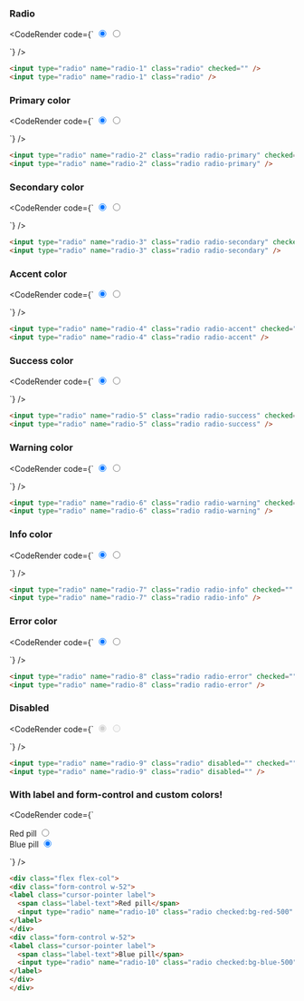 
### Radio

<CodeRender code={`
<input type="radio" name="radio-1" class="radio" checked="" />
<input type="radio" name="radio-1" class="radio" />

`} />

```html
<input type="radio" name="radio-1" class="radio" checked="" />
<input type="radio" name="radio-1" class="radio" />

```
### Primary color

<CodeRender code={`
<input type="radio" name="radio-2" class="radio radio-primary" checked="" />
<input type="radio" name="radio-2" class="radio radio-primary" />

`} />

```html
<input type="radio" name="radio-2" class="radio radio-primary" checked="" />
<input type="radio" name="radio-2" class="radio radio-primary" />

```
### Secondary color

<CodeRender code={`
<input type="radio" name="radio-3" class="radio radio-secondary" checked="" />
<input type="radio" name="radio-3" class="radio radio-secondary" />

`} />

```html
<input type="radio" name="radio-3" class="radio radio-secondary" checked="" />
<input type="radio" name="radio-3" class="radio radio-secondary" />

```
### Accent color

<CodeRender code={`
<input type="radio" name="radio-4" class="radio radio-accent" checked="" />
<input type="radio" name="radio-4" class="radio radio-accent" />

`} />

```html
<input type="radio" name="radio-4" class="radio radio-accent" checked="" />
<input type="radio" name="radio-4" class="radio radio-accent" />

```
### Success color

<CodeRender code={`
<input type="radio" name="radio-5" class="radio radio-success" checked="" />
<input type="radio" name="radio-5" class="radio radio-success" />

`} />

```html
<input type="radio" name="radio-5" class="radio radio-success" checked="" />
<input type="radio" name="radio-5" class="radio radio-success" />

```
### Warning color

<CodeRender code={`
<input type="radio" name="radio-6" class="radio radio-warning" checked="" />
<input type="radio" name="radio-6" class="radio radio-warning" />

`} />

```html
<input type="radio" name="radio-6" class="radio radio-warning" checked="" />
<input type="radio" name="radio-6" class="radio radio-warning" />

```
### Info color

<CodeRender code={`
<input type="radio" name="radio-7" class="radio radio-info" checked="" />
<input type="radio" name="radio-7" class="radio radio-info" />

`} />

```html
<input type="radio" name="radio-7" class="radio radio-info" checked="" />
<input type="radio" name="radio-7" class="radio radio-info" />

```
### Error color

<CodeRender code={`
<input type="radio" name="radio-8" class="radio radio-error" checked="" />
<input type="radio" name="radio-8" class="radio radio-error" />

`} />

```html
<input type="radio" name="radio-8" class="radio radio-error" checked="" />
<input type="radio" name="radio-8" class="radio radio-error" />

```
### Disabled

<CodeRender code={`
<input type="radio" name="radio-9" class="radio" disabled="" checked="" />
<input type="radio" name="radio-9" class="radio" disabled="" />

`} />

```html
<input type="radio" name="radio-9" class="radio" disabled="" checked="" />
<input type="radio" name="radio-9" class="radio" disabled="" />

```
### With label and form-control and custom colors!

<CodeRender code={`
<div class="flex flex-col">
<div class="form-control w-52">
<label class="cursor-pointer label">
  <span class="label-text">Red pill</span>
  <input type="radio" name="radio-10" class="radio checked:bg-red-500" checked="" />
</label>
</div>
<div class="form-control w-52">
<label class="cursor-pointer label">
  <span class="label-text">Blue pill</span>
  <input type="radio" name="radio-10" class="radio checked:bg-blue-500" checked="" />
</label>
</div>
</div>

`} />

```html
<div class="flex flex-col">
<div class="form-control w-52">
<label class="cursor-pointer label">
  <span class="label-text">Red pill</span>
  <input type="radio" name="radio-10" class="radio checked:bg-red-500" checked="" />
</label>
</div>
<div class="form-control w-52">
<label class="cursor-pointer label">
  <span class="label-text">Blue pill</span>
  <input type="radio" name="radio-10" class="radio checked:bg-blue-500" checked="" />
</label>
</div>
</div>

```